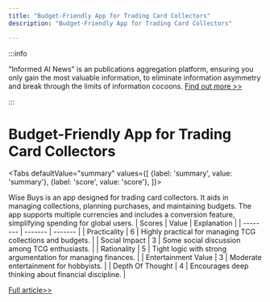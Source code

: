 ```yaml
---
title: "Budget-Friendly App for Trading Card Collectors"
description: "Budget-Friendly App for Trading Card Collectors"

---
```



:::info

"Informed AI News" is an publications aggregation platform, ensuring you only gain the most valuable information, to eliminate information asymmetry and break through the limits of information cocoons.  [Find out more >>](/)

:::

# Budget-Friendly App for Trading Card Collectors


<Tabs
	defaultValue="summary"
	values={[
	{label: 'summary', value: 'summary'},
	{label: 'score', value: 'score'},
]}>
<TabItem value="summary">


Wise Buys is an app designed for trading card collectors. It aids in managing collections, planning purchases, and maintaining budgets. The app supports multiple currencies and includes a conversion feature, simplifying spending for global users.
</TabItem>
<TabItem value="score">
	| Scores     | Value   | Explanation |
	| -------- | ------- | ------- |
	| Practicality  | 6    | Highly practical for managing TCG collections and budgets.    |
	| Social Impact | 3     | Some social discussion among TCG enthusiasts.    |
	| Rationality    | 5    | Tight logic with strong argumentation for managing finances.    |
	| Entertainment Value    | 3    | Moderate entertainment for hobbyists.    |
	| Depth Of Thought    | 4    | Encourages deep thinking about financial discipline.    |
</TabItem>
</Tabs>

[Full article>>](https://www.producthunt.com/posts/wise-buys)
